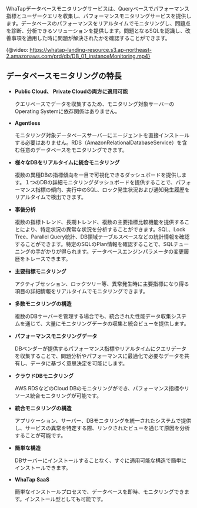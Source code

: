 WhaTapデータベースモニタリングサービスは、Queryベースでパフォーマンス指標とユーザークエリを収集し、パフォーマンスモニタリングサービスを提供します。データベースのパフォーマンスをリアルタイムでモニタリングし、問題点を診断、分析できるソリューションを提供します。問題となるSQLを認識し、改善事項を適用した時に問題が解決されたかを確認することができます。

{@video: https://whatap-landing-resource.s3.ap-northeast-2.amazonaws.com/prd/db/DB_01_instanceMonitoring.mp4}

## データベースモニタリングの特長

-   **Public Cloud、 Private Cloudの両方に適用可能**

    クエリベースでデータを収集するため、モニタリング対象サーバーのOperating Systemに依存関係はありません。

-   **Agentless**

    モニタリング対象データベースサーバーにエージェントを直接インストールする必要はありません。RDS（AmazonRelationalDatabaseService）を含む任意のデータベースをモニタリングできます。

-   **様々なDBをリアルタイムに統合モニタリング**

    複数の異種DBの指標傾向を一目で可視化できるダッシュボードを提供します。１つのDBの詳細モニタリングダッシュボードを提供することで、パフォーマンス指標の傾向、実行中のSQL、ロック発生状況および通知発生履歴をリアルタイムで検出できます。

-   **事後分析**

    複数の指標トレンド、長期トレンド、複数の主要指標比較機能を提供することにより、特定状況の異常な状況を分析することができます。SQL、Lock Tree、Parallel Query統計、DB領域テーブルスペースなどの統計情報を確認することができます。特定のSQLのPlan情報を確認することで、SQLチューニングの手がかりが得られます。データベースエンジンパラメータの変更履歴をトレースできます。

-   **主要指標モニタリング**

    アクティブセッション、ロックツリー等、異常発生時に主要指標になり得る項目の詳細情報をリアルタイムでモニタリングできます。

-   **多数モニタリングの構造**

    複数のDBサーバーを管理する場合でも、統合された性能データ収集システムを通じて、大量にモニタリングデータの収集と統合ビューを提供します。

-   **パフォーマンスモニタリングデータ**

    DBベンダーが提供するパフォーマンス指標やリアルタイムにクエリデータを収集することで、問題分析やパフォーマンスに最適化で必要なデータを共有し、データに基づく意思決定を可能にします。

-   **クラウドDBモニタリング**

    AWS RDSなどのCloud DBのモニタリングができ、パフォーマンス指標やリソース統合モニタリングが可能です。

-   **統合モニタリングの構造**

    アプリケーション、サーバー、DBモニタリングを統一されたシステムで提供し、サービスの異常を特定する際、リンクされたビューを通じて原因を分析することが可能です。

-   **簡単な構造**

    DBサーバーにインストールすることなく、すぐに適用可能な構造で簡単にインストールできます。

-   **WhaTap SaaS**

    簡単なインストールプロセスで、データベースを即時、モニタリングできます。インストール型としても可能です。
